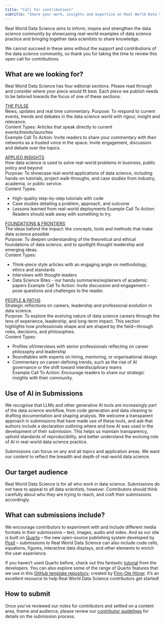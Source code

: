 ```yaml
---
title: "Call for contributions"
subtitle: "Share your work, insights and expertise on Real World Data Science"
---
```

Real World Data Science aims to inform, inspire and strengthen the data science community by showcasing real-world examples of data science practice and bringing together data scientists to share knowledge.

We cannot succeed in these aims without the support and contributions of the data science community, so thank you for taking the time to review this open call for contributions.

## What are we looking for? 
Real World Data Science has four editorial sections. Please read through and consider where your piece would fit best. Each piece we publish needs to be tailored towards the focus of one of these sections.  

[THE PULSE](https://realworlddatascience.net/the-pulse/)   
News, updates and real time commentary. 
 Purpose: To respond to current events, trends and debates in the data science world with rigour, insight and relevance.   
Content Types: Articles that speak directly to current events/trends/launches  
Example Call To Action: Invite readers to share your commentary with their networks as a trusted voice in the space. Invite engagement, discussion and debate over the topics.   

[APPLIED INSIGHTS](https://realworlddatascience.net/applied-insights/)   
How data science is used to solve real-world problems in business, public policy and beyond  
Purpose: To showcase real-world applications of data science, including hands-on tutorials, project walk-throughs, and case studies from industry, academia, or public service.  
Content Types:

* High-quality step-by-step tutorials with code  
* Case studies detailing a problem, approach, and outcome
* Lessons learned from real-world deployments 
Example Call To Action: Readers should walk away with something to try.   

[FOUNDATIONS & FRONTIERS](https://realworlddatascience.net/foundation-frontiers/)   
The ideas behind the impact: the concepts, tools and methods that make data science possible  
Purpose: To deepen understanding of the theoretical and ethical foundations of data science, and to spotlight thought leadership and emerging ideas.  
Content Types:

* Think-piece style articles with an engaging angle on methodology, ethics and standards  
* Interviews with thought-leaders   
* Data Science Bites - our handy summaries/explainers of academic papers 
Example Call To Action: Invite discussion and engagement – pose questions and challenges to the reader.   


[PEOPLE & PATHS](https://realworlddatascience.net/people-paths/)  
Strategic reflections on careers, leadership and professional evolution in data science.  
Purpose: To explore the evolving nature of data science careers through the lens of experience, leadership, and long-term impact. This section highlights how professionals shape and are shaped by the field—through roles, decisions, and philosophies.  
Content Types:

* Profiles of/interviews with senior professionals reflecting on career philosophy and leadership  
* Roundtables with experts on hiring, mentoring, or organisational design  
* Commentary on career-defining trends, such as the rise of AI governance or the shift toward interdisciplinary teams  
Example Call To Action: Encourage readers to share our strategic insights with their community. 
 
## Use of AI in Submissions  
We recognise that LLMs and other generative AI tools are increasingly part of the data science workflow, from code generation and data cleaning to drafting documentation and shaping analysis. We welcome a transparent approach in submissions that have made use of these tools, and ask that authors include a declaration outlining where and how AI was used in the development of their submission. This helps us maintain transparency, uphold standards of reproducibility, and better understand the evolving role of AI in real-world data science practice. 

Submissions can focus on any and all topics and application areas. We want our content to reflect the breadth and depth of real-world data science. 

## Our target audience
Real World Data Science is for all who work in data science. Submissions do not have to appeal to *all* data scientists, however. Contributors should think carefully about who they are trying to reach, and craft their submissions accordingly.

## What can submissions include?
We encourage contributors to experiment with and include different media formats in their submissions -- text, images, audio and video. And as our site is built on [Quarto](https://quarto.org/) -- the new open-source publishing system developed by [Posit](https://posit.co/) -- submissions to Real World Data Science can also include code cells, equations, figures, interactive data displays, and other elements to enrich the user experience. 

If you haven't used Quarto before, check out this fantastic [tutorial](https://quarto.org/docs/get-started/) from the developers. You can also explore some of the range of Quarto features that we use in this [GitHub template repository](https://github.com/finnoh/RWDS_post_template), created by [Finn-Ole Höner](https://github.com/finnoh). It's an excellent resource to help Real World Data Science contributors get started!

## How to submit
Once you've reviewed our notes for contributors and settled on a content area, theme and audience, please review our [contributor guidelines](contributor-guidelines.qmd) for details on the submission process.